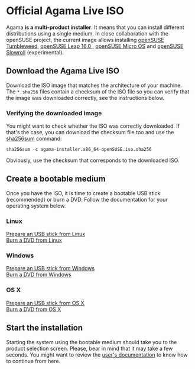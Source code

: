 
# Official Agama Live ISO

Agama **is a multi-product installer**. It means that you can install different distributions using
a single medium. In close collaboration with the openSUSE project, the current image allows
installing [openSUSE Tumbleweed](https://www.opensuse.org/#Tumbleweed), [openSUSE Leap 16.0
](https://www.opensuse.org/#Leap), [openSUSE Micro OS](https://get.opensuse.org/microos/) and
[openSUSE Slowroll](https://en.opensuse.org/Portal:Slowroll) (experimental).

## Download the Agama Live ISO

Download the ISO image that matches the architecture of your machine. The `*.sha256` files contain a
checksum of the ISO file so you can verify that the image was downloaded correctly, see the
instructions below.

<DownloadLinks />

### Verifying the downloaded image

You might want to check whether the ISO was correctly downloaded. If that's the case, you can
download the checksum file too and use the
[sha256sum](https://manpages.opensuse.org/Tumbleweed/coreutils-doc/sha256sum.1.en.html) command:

```shell
sha256sum -c agama-installer.x86_64-openSUSE.iso.sha256
```

Obviously, use the checksum that corresponds to the downloaded ISO.

## Create a bootable medium

Once you have the ISO, it is time to create a bootable USB stick (recommended) or burn a DVD. Follow
the documentation for your operating system below.

### Linux

[Prepare an USB stick from Linux](https://en.opensuse.org/SDB:Live_USB_stick)<br/>
[Burn a DVD from Linux](https://en.opensuse.org/SDB:Download_help#Using_Linux)

### Windows

[Prepare an USB stick from Windows](https://en.opensuse.org/SDB:Create_a_Live_USB_stick_using_Windows)<br/>
[Burn a DVD from Windows](https://en.opensuse.org/SDB:Download_help#Using_Microsoft_Windows)

### OS X

[Prepare an USB stick from OS X](https://en.opensuse.org/SDB:Create_a_Live_USB_stick_using_Mac_OS_x)<br/>
[Burn a DVD from OS X](https://en.opensuse.org/SDB:Download_help#Using_MacOS_X_.2810.3_and_above.29)

## Start the installation

Starting the system using the bootable medium should take you to the product selection screen.
Please, bear in mind that it may take a few seconds. You might want to review the [user's
documentation](docs/user) to know how to continue from here.
